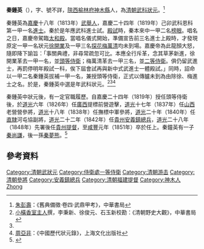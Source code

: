 '''秦鍾英'''（{{bd|？||1851年||Q}}），字、號不詳，[[陝西|陝西]][[榆林府|榆林府]][[神木|神木縣]]人，為[[清朝|清朝]][[武舉|武科]][[狀元|狀元]]。<ref name="#1">[[朱彭壽|朱彭壽]]：《舊典備徵·卷四·武鼎甲考》，中華書局</ref>

秦鍾英為[[嘉慶|嘉慶]]十八年（1813年）[[武舉人|武舉人]]，嘉慶二十四年（1819年）己卯武科恩科第一甲一名[[進士|進士]]。秦於是年應武科進士試。[[殿試|殿試]]時，秦本來中一甲二名[[榜眼|榜眼]]。唱名之日，嘉慶帝駕臨[[太和殿|太和殿]]。當唱名儀式開始，準備宣告前三名進士上殿時，才發現原定一甲一名狀元[[徐開業|徐開業]]及一甲三名[[探花|探花]][[梅萬清|梅萬清]]均未到場。嘉慶帝為此龍顏大怒，隨即降下諭旨：「事關典禮，非尋常疏忽可比。本應全行斥革，念其草茅新進，徐開業革去一甲一名，並[[頭等侍衛|頭等侍衛]]；梅萬清革去一甲三名，並[[二等侍衛|二等侍衛]]。俱仍留武進士，再罰停明年殿試一科，俟下屆會試再與新中式武進士一體殿試。」同時，詔命以一甲二名秦鍾英拔補一甲一名，兼授頭等侍衛，正式以傳臚未到為由除徐、梅進士之名。於是，秦鍾英中選是年武科狀元。<ref> [[小橫香室主人|小橫香室主人]]撰，李秉新、徐俊元、石玉新校勘：《清朝野史大觀》，中華書局</ref><ref name="#1"/><ref>[[周亞非|周亞非]]：《中國歷代狀元錄》，上海文化出版社</ref>

秦鍾英中狀元後，有一定官職履歷。自嘉慶二十四年（1819年）授任頭等侍衛後，於[[道光|道光]]六年（1826年）任[[廣西|廣西]]提標前營遊擊，[[道光|道光]]十七年（1837年）任[[山西|山西]]老營營參將，[[道光|道光]]十八年（1838年）任撫標中軍參將，[[道光|道光]]二十年（1840年）任[[直隸|直隸]]河屯協副將，[[道光|道光]]二十二年（1842年）任[[貴州|貴州]][[安義鎮|安義鎮]][[總兵|總兵]]，[[道光|道光]]二十八年（1848年）先署後任[[貴州提督|貴州提督]]，至[[咸豐|咸豐]]元年（1851年）卒於任上。秦鐘英有一子[[秦尚謙|秦尚謙]]，後一孫[[秦夢熊|秦夢熊]]。<ref>{{Cite web |url=http://archive.ihp.sinica.edu.tw/ttscgi/ttsquery?0:0:mctauac:NO%3DNO4747 |title=中研院史語所：秦鍾英資料 |accessdate=2011-12-27 |archive-date=2016-03-04 |archive-url=https://web.archive.org/web/20160304094046/http://archive.ihp.sinica.edu.tw/ttscgi/ttsquery?0:0:mctauac:NO%3DNO4747 |dead-url=no }}</ref>

==參考資料==
{{reflist}}

{{清朝人物小作品}}
{{嘉慶二十四年己卯恩科武殿試金榜}}
{{DEFAULTSORT:Qin秦}}
[[Category:清朝武狀元|Category:清朝武狀元]]
[[Category:侍衛處一等侍衛|Category:侍衛處一等侍衛]]
[[Category:清朝游击|Category:清朝游击]]
[[Category:清朝參將|Category:清朝參將]]
[[Category:安義鎮總兵|Category:安義鎮總兵]]
[[Category:清朝福建提督|Category:清朝福建提督]]
[[Category:神木人|Category:神木人]]
[[Category:秦姓|Zhong]]
